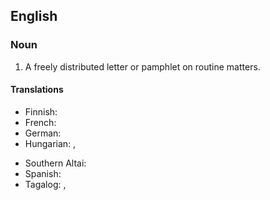 ==English==

===Noun===
{{en-noun}}
# A freely distributed letter or pamphlet on routine matters.

====Translations====
{{trans-top|freely distributed letter or pamphlet on routine matters}}
* Finnish: {{t|fi|kiertokirje}}
* French: {{t+|fr|circulaire|f}}
* German: {{t|de|Rundbrief|m}}
* Hungarian: {{t+|hu|körlevél}}, {{t+|hu|körözvény}}
{{trans-mid}}
* Southern Altai: {{t|alt|јакарулу самара|tr=cakarulu samara}}
* Spanish: {{t+|es|circular}}
* Tagalog: {{t|tl|palibot-sulat}}, {{t|tl|palibot-liham}}
{{trans-bottom}}